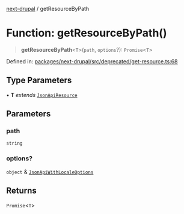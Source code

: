 [next-drupal](../globals.mdx) / getResourceByPath

# Function: getResourceByPath()

> **getResourceByPath**\<`T`\>(`path`, `options`?): `Promise`\<`T`\>

Defined in: [packages/next-drupal/src/deprecated/get-resource.ts:68](https://github.com/chapter-three/next-drupal/blob/b814feb907442ea504825c35810c973aeb865442/packages/next-drupal/src/deprecated/get-resource.ts#L68)

## Type Parameters

• **T** _extends_ [`JsonApiResource`](../interfaces/JsonApiResource.mdx)

## Parameters

### path

`string`

### options?

`object` & [`JsonApiWithLocaleOptions`](../type-aliases/JsonApiWithLocaleOptions.mdx)

## Returns

`Promise`\<`T`\>
